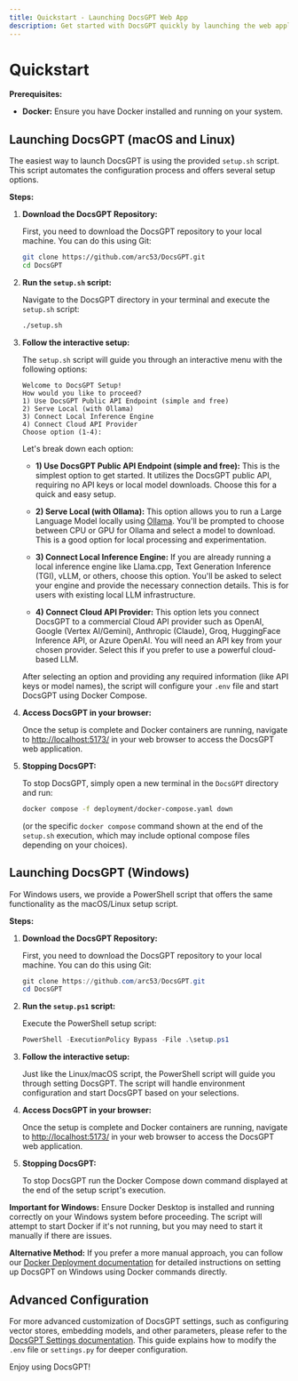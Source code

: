 ```yaml
---
title: Quickstart - Launching DocsGPT Web App
description: Get started with DocsGPT quickly by launching the web application using the setup script.
---
```


# Quickstart

**Prerequisites:**

* **Docker:** Ensure you have Docker installed and running on your system.

## Launching DocsGPT (macOS and Linux)

The easiest way to launch DocsGPT is using the provided `setup.sh` script. This script automates the configuration process and offers several setup options.

**Steps:**

1. **Download the DocsGPT Repository:**

   First, you need to download the DocsGPT repository to your local machine. You can do this using Git:

   ```bash
   git clone https://github.com/arc53/DocsGPT.git
   cd DocsGPT
   ```

2. **Run the `setup.sh` script:**

   Navigate to the DocsGPT directory in your terminal and execute the `setup.sh` script:

   ```bash
   ./setup.sh
   ```

3. **Follow the interactive setup:**

   The `setup.sh` script will guide you through an interactive menu with the following options:

   ```
   Welcome to DocsGPT Setup!
   How would you like to proceed?
   1) Use DocsGPT Public API Endpoint (simple and free)
   2) Serve Local (with Ollama)
   3) Connect Local Inference Engine
   4) Connect Cloud API Provider
   Choose option (1-4):
   ```

   Let's break down each option:

   * **1) Use DocsGPT Public API Endpoint (simple and free):**  This is the simplest option to get started. It utilizes the DocsGPT public API, requiring no API keys or local model downloads. Choose this for a quick and easy setup.

   * **2) Serve Local (with Ollama):** This option allows you to run a Large Language Model locally using [Ollama](https://ollama.com/).  You'll be prompted to choose between CPU or GPU for Ollama and select a model to download. This is a good option for local processing and experimentation.

   * **3) Connect Local Inference Engine:**  If you are already running a local inference engine like Llama.cpp, Text Generation Inference (TGI), vLLM, or others, choose this option.  You'll be asked to select your engine and provide the necessary connection details. This is for users with existing local LLM infrastructure.

   * **4) Connect Cloud API Provider:** This option lets you connect DocsGPT to a commercial Cloud API provider such as OpenAI, Google (Vertex AI/Gemini), Anthropic (Claude), Groq, HuggingFace Inference API, or Azure OpenAI. You will need an API key from your chosen provider. Select this if you prefer to use a powerful cloud-based LLM.

   After selecting an option and providing any required information (like API keys or model names), the script will configure your `.env` file and start DocsGPT using Docker Compose.

4. **Access DocsGPT in your browser:**

   Once the setup is complete and Docker containers are running, navigate to [http://localhost:5173/](http://localhost:5173/) in your web browser to access the DocsGPT web application.

5. **Stopping DocsGPT:**

   To stop DocsGPT, simply open a new terminal in the `DocsGPT` directory and run:

   ```bash
   docker compose -f deployment/docker-compose.yaml down
   ```
   (or the specific `docker compose` command shown at the end of the `setup.sh` execution, which may include optional compose files depending on your choices).

## Launching DocsGPT (Windows)

For Windows users, we provide a PowerShell script that offers the same functionality as the macOS/Linux setup script.

**Steps:**

1. **Download the DocsGPT Repository:**

   First, you need to download the DocsGPT repository to your local machine. You can do this using Git:

   ```powershell
   git clone https://github.com/arc53/DocsGPT.git
   cd DocsGPT
   ```

2. **Run the `setup.ps1` script:**

   Execute the PowerShell setup script:

   ```powershell
   PowerShell -ExecutionPolicy Bypass -File .\setup.ps1
   ```

3. **Follow the interactive setup:**

   Just like the Linux/macOS script, the PowerShell script will guide you through setting DocsGPT.
   The script will handle environment configuration and start DocsGPT based on your selections.

4. **Access DocsGPT in your browser:**

   Once the setup is complete and Docker containers are running, navigate to [http://localhost:5173/](http://localhost:5173/) in your web browser to access the DocsGPT web application.

5. **Stopping DocsGPT:**

   To stop DocsGPT run the Docker Compose down command displayed at the end of the setup script's execution.

**Important for Windows:** Ensure Docker Desktop is installed and running correctly on your Windows system before proceeding. The script will attempt to start Docker if it's not running, but you may need to start it manually if there are issues.

**Alternative Method:**
If you prefer a more manual approach, you can follow our [Docker Deployment documentation](/Deploying/Docker-Deploying) for detailed instructions on setting up DocsGPT on Windows using Docker commands directly.

## Advanced Configuration

For more advanced customization of DocsGPT settings, such as configuring vector stores, embedding models, and other parameters, please refer to the [DocsGPT Settings documentation](/Deploying/DocsGPT-Settings). This guide explains how to modify the `.env` file or `settings.py` for deeper configuration.

Enjoy using DocsGPT!